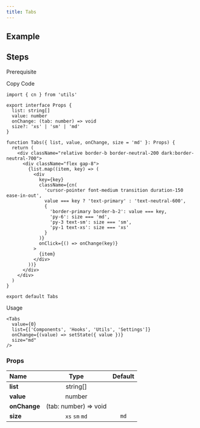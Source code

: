 ```yaml
---
title: Tabs
---
```


## Example

<Storybook url="https://workshop.kidow.me/?path=/docs/components-tabs-v1--docs" />

## Steps

<Steps>

<Step>Prerequisite</Step>

<Blocks>
  <ModalBlock icon="utils" name="cn" slug="/utils/cn" />
</Blocks>

<Step>Copy Code</Step>

```tsx title="components/Tabs/index.tsx"
import { cn } from 'utils'

export interface Props {
  list: string[]
  value: number
  onChange: (tab: number) => void
  size?: 'xs' | 'sm' | 'md'
}

function Tabs({ list, value, onChange, size = 'md' }: Props) {
  return (
    <div className="relative border-b border-neutral-200 dark:border-neutral-700">
      <div className="flex gap-8">
        {list.map((item, key) => (
          <div
            key={key}
            className={cn(
              'cursor-pointer font-medium transition duration-150 ease-in-out',
              value === key ? 'text-primary' : 'text-neutral-600',
              {
                'border-primary border-b-2': value === key,
                'py-6': size === 'md',
                'py-3 text-sm': size === 'sm',
                'py-1 text-xs': size === 'xs'
              }
            )}
            onClick={() => onChange(key)}
          >
            {item}
          </div>
        ))}
      </div>
    </div>
  )
}

export default Tabs
```

<Step>Usage</Step>

```tsx
<Tabs
  value={0}
  list={['Components', 'Hooks', 'Utils', 'Settings']}
  onChange={(value) => setState({ value })}
  size="md"
/>
```

</Steps>

### Props

| Name                     |         Type          | Default |
| :----------------------- | :-------------------: | :-----: |
| **list**<Required />     |       string[]        |         |
| **value**<Required />    |        number         |         |
| **onChange**<Required /> | (tab: number) => void |         |
| **size**                 |    `xs` `sm` `md`     |  `md`   |
